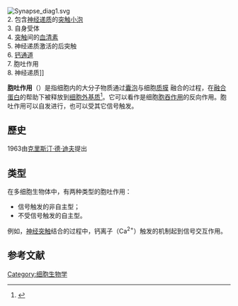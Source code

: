{{Expand|time=2011-07-06}}

[[Image:Synapse_diag1.svg|thumb]] <BR>2. 包含[[神经递质|神经递质]]的[[突触小泡|突触小泡]] <BR>3. 自身受体<BR>4. [[突触|突触]]间的[[血清素|血清素]]<BR>5. 神经递质激活的后突触<BR>6. [[钙通道|钙通道]]<BR>7. 胞吐作用 <BR>8. 神经递质]]

'''胞吐作用'''（{{lang|en|Exocytosis}}）是指细胞内的大分子物质通过[[囊泡|囊泡]]与细胞[[质膜|质膜]] 融合的过程，在[[融合蛋白|融合蛋白]]的帮助下被释放到[[细胞外基质|细胞外基质]]<ref>{{cite book|author=吴相钰 |coauthors=陈守良，葛明德，丁名孝 许崇任，林稚兰，尚玉昌，戴灼华 |title=《陈阅增普通生物学》 |year=2005 |publisher=高等教育出版社 |location=北京 |isbn=978-7-04-014584-7}}</ref>。它可以看作是细胞[[胞吞作用|胞吞作用]]的反向作用。胞吐作用可以自发进行，也可以受其它信号触发。

== 歷史 ==
1963由[[克里斯汀·德·迪夫|克里斯汀·德·迪夫]]提出

== 类型 ==

在多细胞生物体中，有两种类型的胞吐作用：

* 信号触发的非自主型；
* 不受信号触发的自主型。

例如，[[神经突触|神经突触]]结合的过程中，钙离子（Ca<sup>2+</sup>）触发的机制起到信号交互作用。


== 参考文献 ==
{{reflist}}

{{Commonscat|Exocytosis}}
{{Biochem-stub}}

{{膜转运}}

[[Category:细胞生物学|Category:细胞生物学]]